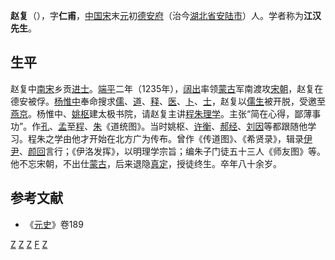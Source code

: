 '''赵复'''（{{bd|?||?||}}），字'''仁甫'''，[[中国|中国]][[宋|宋]]末[[元朝|元]]初[[德安府|德安府]]（治今[[湖北省|湖北省]][[安陆市|安陆市]]）人。学者称为'''江汉先生'''。
== 生平 ==
赵复中[[南宋|南宋]]乡贡[[进士|进士]]。[[端平|端平]]二年（1235年），[[阔出|阔出]]率领[[蒙古|蒙古]]军南渡攻[[宋朝|宋朝]]，赵复在德安被俘。[[杨惟中|杨惟中]]奉命搜求[[儒|儒]]、[[道教|道]]、[[佛教|释]]、[[医|医]]、[[卜|卜]]、[[士|士]]，赵复以[[儒生|儒生]]被开脱，受邀至[[燕京|燕京]]。杨惟中、[[姚枢|姚枢]]建太极书院，请赵复主讲[[程朱理学|程朱理学]]。主张“简在心得，鄙薄事功”。作[[孔子|孔]]、[[孟子|孟]]至[[二程|程]]、[[朱熹|朱]]《道统图》。当时姚枢、[[许衡|许衡]]、[[郝经|郝经]]、[[刘因|刘因]]等都跟随他学习。程朱之学由他才开始在北方广为传布。曾作《传道图》、《希贤录》，辑录[[伊尹|伊尹]]、[[颜回|颜回]]言行；《伊洛发挥》，以明理学宗旨；编朱子门徒五十三人《师友图》等。他不忘宋朝，不出仕[[蒙古帝国|蒙古]]，后来退隐[[真定|真定]]，授徒终生。卒年八十余岁。
== 参考文献 ==
*《[[元史|元史]]》卷189
[[Category:孔廟先賢先儒|Z]]
[[Category:宋朝理学家|Z]]
[[Category:元朝儒学学者|Z]]
[[Category:赵姓|F]]
[[Category:安陆人|Z]]